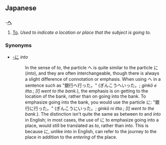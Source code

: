 == Japanese ==
=== {{particle}} ===
-'''[[へ]]'''

# [[To]].  ''Used to indicate a location or place that the subject is going to.''

=== Synonyms ===
* [[-に]] ''into''
*:In the sense of ''to'', the particle へ is quite similar to the particle に (''into''), and they are often interchangeable, though there is always a slight difference of connotation or emphasis.  When using へ in a sentence such as "銀行へ行った。" (ぎんこうへいった。; ''ginkō e itta.''; ''[I] went to the bank.''), the emphasis is on getting to the location of the bank, rather than on going into the bank.  To emphasize going into the bank, you would use the particle に: "銀行に行った。" (ぎんこうにいった。; ''ginkō ni itta.''; ''[I] went to the bank.'').  The distinction isn't quite the same as between ''to'' and ''into'' in English; in most cases, the use of に to emphasize going into a place, would still be translated as ''to'', rather than ''into''.  This is because に, unlike ''into'' in English, can refer to the journey ''to'' the place in addition to the ''entering'' of the place.